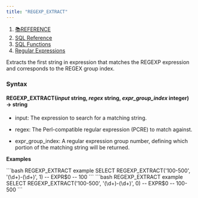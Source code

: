 ```yaml
---
title: "REGEXP_EXTRACT"
---
```


1. [📚REFERENCE](/reference)
2. [SQL Reference](/reference/sql-reference)
3. [SQL Functions](/reference/sql-reference/all-functions)
4. [Regular Expressions](/reference/sql-reference/all-functions/regular-expressions)

Extracts the first string in expression that matches the REGEXP expression and corresponds to the REGEX group index.

### Syntax

#### REGEXP\_EXTRACT(*input* string, *regex* string, *expr\_group\_index* integer) → string

* input: The expression to search for a matching string.

* regex: The Perl-compatible regular expression (PCRE) to match against.

* expr\_group\_index: A regular expression group number, defining which portion of the matching string will be returned.

**Examples**

<CodeGroup>
  ```bash REGEXP_EXTRACT example
  SELECT REGEXP_EXTRACT('100-500', '(\d+)-(\d+)', 1)
  -- EXPR$0
    -- 100
  ```
</CodeGroup>

<CodeGroup>
  ```bash REGEXP_EXTRACT example
  SELECT REGEXP_EXTRACT('100-500', '(\d+)-(\d+)', 0)
  -- EXPR$0
    -- 100-500
  ```
</CodeGroup>
